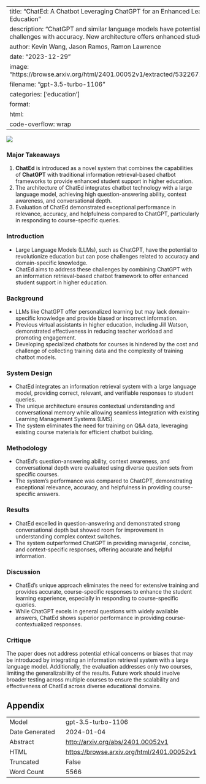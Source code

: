 
---
title: "ChatEd: A Chatbot Leveraging ChatGPT for an Enhanced Learning Experience in Higher Education"
description: "ChatGPT and similar language models have potential in education but face challenges with accuracy. New architecture offers enhanced student support."
author: Kevin Wang, Jason Ramos, Ramon Lawrence
date: "2023-12-29"
image: "https://browse.arxiv.org/html/2401.00052v1/extracted/5322671/image/userInterface.png"
filename: "gpt-3.5-turbo-1106"
categories: ['education']
format:
  html:
    code-overflow: wrap
---

![](https://browse.arxiv.org/html/2401.00052v1/extracted/5322671/image/userInterface.png)

### Major Takeaways
1. **ChatEd** is introduced as a novel system that combines the capabilities of **ChatGPT** with traditional information retrieval-based chatbot frameworks to provide enhanced student support in higher education.
2. The architecture of ChatEd integrates chatbot technology with a large language model, achieving high question-answering ability, context awareness, and conversational depth.
3. Evaluation of ChatEd demonstrated exceptional performance in relevance, accuracy, and helpfulness compared to ChatGPT, particularly in responding to course-specific queries.


### Introduction
- Large Language Models (LLMs), such as ChatGPT, have the potential to revolutionize education but can pose challenges related to accuracy and domain-specific knowledge.
- ChatEd aims to address these challenges by combining ChatGPT with an information retrieval-based chatbot framework to offer enhanced student support in higher education.


### Background
- LLMs like ChatGPT offer personalized learning but may lack domain-specific knowledge and provide biased or incorrect information.
- Previous virtual assistants in higher education, including Jill Watson, demonstrated effectiveness in reducing teacher workload and promoting engagement.
- Developing specialized chatbots for courses is hindered by the cost and challenge of collecting training data and the complexity of training chatbot models.


### System Design
- ChatEd integrates an information retrieval system with a large language model, providing correct, relevant, and verifiable responses to student queries.
- The unique architecture ensures contextual understanding and conversational memory while allowing seamless integration with existing Learning Management Systems (LMS).
- The system eliminates the need for training on Q&A data, leveraging existing course materials for efficient chatbot building.


### Methodology
- ChatEd's question-answering ability, context awareness, and conversational depth were evaluated using diverse question sets from specific courses.
- The system's performance was compared to ChatGPT, demonstrating exceptional relevance, accuracy, and helpfulness in providing course-specific answers.


### Results
- ChatEd excelled in question-answering and demonstrated strong conversational depth but showed room for improvement in understanding complex context switches.
- The system outperformed ChatGPT in providing managerial, concise, and context-specific responses, offering accurate and helpful information.


### Discussion
- ChatEd's unique approach eliminates the need for extensive training and provides accurate, course-specific responses to enhance the student learning experience, especially in responding to course-specific queries.
- While ChatGPT excels in general questions with widely available answers, ChatEd shows superior performance in providing course-contextualized responses.


### Critique
The paper does not address potential ethical concerns or biases that may be introduced by integrating an information retrieval system with a large language model. Additionally, the evaluation addresses only two courses, limiting the generalizability of the results. Future work should involve broader testing across multiple courses to ensure the scalability and effectiveness of ChatEd across diverse educational domains.

## Appendix

|          |          |
|----------|----------|
| Model     | gpt-3.5-turbo-1106       |
| Date Generated     | 2024-01-04       |
| Abstract | [http://arxiv.org/abs/2401.00052v1](http://arxiv.org/abs/2401.00052v1)        |
| HTML     | [https://browse.arxiv.org/html/2401.00052v1](https://browse.arxiv.org/html/2401.00052v1)       |
| Truncated       | False       |
| Word Count       | 5566       |